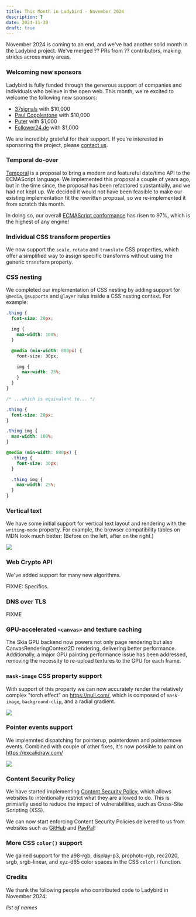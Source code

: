```yaml
---
title: This Month in Ladybird - November 2024
description: ?
date: 2024-11-30
draft: true
---
```


November 2024 is coming to an end, and we've had another solid month in the Ladybird project. We've merged ?? PRs from ?? contributors, making strides across many areas.

### Welcoming new sponsors

Ladybird is fully funded through the generous support of companies and individuals who believe in the open web. This month, we're excited to welcome the following new sponsors:

- [37signals](https://www.37signals.com) with $10,000
- [Paul Copplestone](https://paul.copplest.one) with $10,000
- [Puter](https://www.puter.com) with $1,000
- [Follower24.de](http://follower24.de) with $1,000

We are incredibly grateful for their support. If you're interested in sponsoring the project, please [contact us](mailto:contact@ladybird.org).

### Temporal do-over

[Temporal](https://tc39.es/proposal-temporal/docs/) is a proposal to bring a modern and featureful date/time API to the ECMAScript language.
We implemented this proposal a couple of years ago, but in the time since, the proposal has been refactored substantially, and we had not kept up.
We decided it would not have been feasible to make our existing implementation fit the rewritten proposal, so we re-implemented it from scratch
this month.

In doing so, our overall [ECMAScript conformance](https://test262.fyi/#) has risen to 97%, which is the highest of any engine!

### Individual CSS transform properties

We now support the `scale`, `rotate` and `translate` CSS properties, which offer a simplified way to assign specific transforms without using the generic `transform` property.

### CSS nesting

We completed our implementation of CSS nesting by adding support for `@media`, `@supports` and `@layer` rules inside a CSS nesting context. For example:

```css
.thing {
  font-size: 20px;

  img {
    max-width: 100%;
  }

  @media (min-width: 800px) {
    font-size: 30px;

    img {
      max-width: 25%;
    }
  }
}

/* ...which is equivalent to... */

.thing {
  font-size: 20px;
}

.thing img {
  max-width: 100%;
}

@media (min-width: 800px) {
  .thing {
    font-size: 30px;
  }

  .thing img {
    max-width: 25%;
  }
}
```

### Vertical text

We have some initial support for vertical text layout and rendering with the `writing-mode` property. For example, the browser compatibility tables on MDN look much better: (Before on the left, after on the right.)

![](/assets/img/newsletter-nov-2024-mdn-vertical-text.png)

### Web Crypto API

We've added support for many new algorithms.

FIXME: Specifics.

### DNS over TLS

FIXME

### GPU-accelerated `<canvas>` and texture caching

The Skia GPU backend now powers not only page rendering but also CanvasRenderingContext2D rendering, delivering better performance.
Additionally, a major GPU painting performance issue has been addressed, removing the necessity to re-upload textures to the GPU for each frame.

### `mask-image` CSS property support

With support of this property we can now accurately render the relatively complex "torch effect" on https://null.com/, which is composed of `mask-image`, `background-clip`, and a radial gradient.

![](/assets/img/newsletter-nov-2024-null-com.png)

### Pointer events support

We implemnted dispatching for pointerup, pointerdown and pointermove events.
Combined with couple of other fixes, it's now possible to paint on https://excalidraw.com/

![](/assets/img/newsletter-nov-2024-excalidraw.png)

### Content Security Policy

We have started implementing [Content Security Policy](https://developer.mozilla.org/en-US/docs/Web/HTTP/CSP), which allows websites to intentionally
restrict what they are allowed to do. This is primiarily used to reduce the impact of vulnerabilities, such as Cross-Site Scripting (XSS).

We can now start enforcing Content Security Policies delivered to us from websites such as [GitHub](https://github.com/) and [PayPal](https://paypal.com/)!

### More CSS `color()` support

We gained support for the a98-rgb, display-p3, prophoto-rgb, rec2020, srgb, srgb-linear, and xyz-d65 color spaces in the CSS `color()` function.

### Credits

We thank the following people who contributed code to Ladybird in November 2024:

_list of names_
